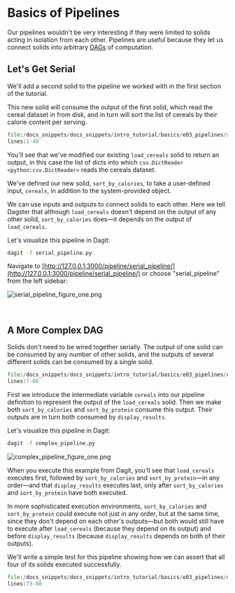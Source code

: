 
<DynamicMetaTags
  title="Basics of Pipelines | Dagster"
  description="Dagster pipeline is a set of solids which have data dependencies on each other to create a directed acyclic graph.
  Here's a guide to construct a complex pipeline."
/>


# Basics of Pipelines

<CodeReferenceLink filePath="examples/docs_snippets/docs_snippets/intro_tutorial/basics/e03_pipelines/" />

Our pipelines wouldn't be very interesting if they were limited to solids acting in isolation from
each other. Pipelines are useful because they let us connect solids into arbitrary
[DAGs](https://en.wikipedia.org/wiki/Directed_acyclic_graph) of computation.

## Let's Get Serial

We'll add a second solid to the pipeline we worked with in the first section of the tutorial.

This new solid will consume the output of the first solid, which read the cereal dataset in from
disk, and in turn will sort the list of cereals by their calorie content per serving.

```python literalinclude emphasize-lines=16,20,38 caption=serial_pipeline.py
file:/docs_snippets/docs_snippets/intro_tutorial/basics/e03_pipelines/serial_pipeline.py
lines:1-40
```

You'll see that we've modified our existing `load_cereals` solid to return an output, in this case
the list of dicts into which `csv.DictReader <python:csv.DictReader>` reads the cereals dataset.

We've defined our new solid, `sort_by_calories`, to take a user-defined input, `cereals`, in
addition to the system-provided <PyObject module="dagster" object="SystemComputeExecutionContext"
displayText="context" /> object.

We can use inputs and outputs to connect solids to each other. Here we tell Dagster that although
`load_cereals` doesn't depend on the output of any other solid, `sort_by_calories` does&mdash;it
depends on the output of `load_cereals`.

Let's visualize this pipeline in Dagit:

```bash
dagit -f serial_pipeline.py
```

Navigate to
[http://127.0.0.1:3000/pipeline/serial_pipeline/](http://127.0.0.1:3000/pipeline/serial_pipeline/)
or choose "serial_pipeline" from the left sidebar:

![serial_pipeline_figure_one.png](/assets/images/tutorial/serial_pipeline_figure_one.png)

<br />

## A More Complex DAG

Solids don't need to be wired together serially. The output of one solid can be consumed by any
number of other solids, and the outputs of several different solids can be consumed by a single
solid.

```python literalinclude showLines emphasize-lines=55-59 startLine=7 caption=complex_pipeline.py
file:/docs_snippets/docs_snippets/intro_tutorial/basics/e03_pipelines/complex_pipeline.py
lines:7-66
```

First we introduce the intermediate variable `cereals` into our pipeline definition to represent the
output of the `load_cereals` solid. Then we make both `sort_by_calories` and `sort_by_protein`
consume this output. Their outputs are in turn both consumed by `display_results`.

Let's visualize this pipeline in Dagit:

```bash
dagit -f complex_pipeline.py
```

![complex_pipeline_figure_one.png](/assets/images/tutorial/complex_pipeline_figure_one.png)

When you execute this example from Dagit, you'll see that `load_cereals` executes first, followed by
`sort_by_calories` and `sort_by_protein`&mdash;in any order&mdash;and that `display_results`
executes last, only after `sort_by_calories` and `sort_by_protein` have both executed.

In more sophisticated execution environments, `sort_by_calories` and `sort_by_protein` could execute
not just in any order, but at the same time, since they don't depend on each other's
outputs&mdash;but both would still have to execute after `load_cereals` (because they depend on its
output) and before `display_results` (because `display_results` depends on both of their outputs).

We'll write a simple test for this pipeline showing how we can assert that all four of its solids
executed successfully.

```python literalinclude showLines startLine=73 caption=complex_pipeline.py
file:/docs_snippets/docs_snippets/intro_tutorial/basics/e03_pipelines/complex_pipeline.py
lines:73-80
```

<br />

<br />
